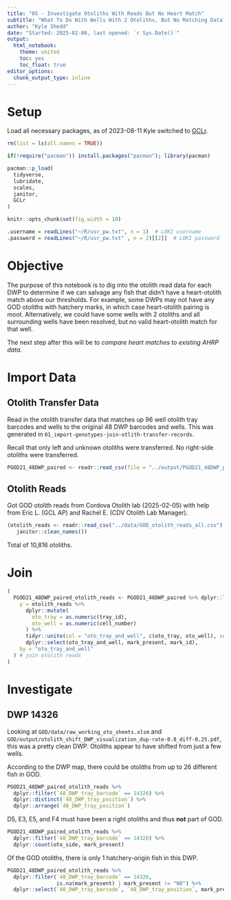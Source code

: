 ```yaml
---
title: "05 - Investigate Otoliths With Reads But No Heart Match"
subtitle: "What To Do With Wells With 2 Otoliths, But No Matching Data?"
author: "Kyle Shedd"
date: "Started: 2025-02-06, last opened: `r Sys.Date()`"
output:
  html_notebook:
    theme: united
    toc: yes
    toc_float: true
editor_options: 
  chunk_output_type: inline
---
```


# Setup

Load all necessary packages, as of 2023-08-11 Kyle switched to [GCLr](https://github.com/commfish/GCLr).
```r
rm(list = ls(all.names = TRUE))

if(!require("pacman")) install.packages("pacman"); library(pacman)

pacman::p_load(
  tidyverse,
  lubridate,
  scales,
  janitor,
  GCLr
)

knitr::opts_chunk$set(fig.width = 10)

.username = readLines("~/R/usr_pw.txt", n = 1)  # LOKI username
.password = readLines("~/R/usr_pw.txt" , n = 2)[[2]]  # LOKI password
```

# Objective

The purpose of this notebook is to dig into the otolith read data for each DWP to determine if we can salvage any fish that didn't have a heart-otolith match above our thresholds. For example, some DWPs may not have any GOD otoliths with hatchery marks, in which case heart-otolith pairing is moot. Alternatively, we could have some wells with 2 otoliths and all surrounding wells have been resolved, but no valid heart-otolith match for that well.

The next step after this will be to *compare heart matches to existing AHRP data*. 

# Import Data

## Otolith Transfer Data

Read in the otolith transfer data that matches up 96 well otolith tray barcodes and wells to the original 48 DWP barcodes and wells. This was generated in `01_import-genotypes-join-otlith-transfer-records`.

Recall that only left and unknown otoliths were transferred. No right-side otoliths were transferred.
```r
PGOD21_48DWP_paired <- readr::read_csv(file = "../output/PGOD21_48DWP_paired.csv")
```

## Otolith Reads

Got GOD otolith reads from Cordova Otolith lab (2025-02-05) with help from Eric L. (GCL AP) and Rachel E. (CDV Otolith Lab Manager).
```r
(otolith_reads <- readr::read_csv("../data/GOD_otolith_reads_all.csv") %>% 
   janitor::clean_names())
```

Total of 10,816 otoliths.

# Join

```r
(
  PGOD21_48DWP_paired_otolith_reads <- PGOD21_48DWP_paired %>% dplyr::left_join(
    y = otolith_reads %>%
      dplyr::mutate(
        oto_tray = as.numeric(tray_id),
        oto_well = as.numeric(cell_number)
      ) %>%
      tidyr::unite(col = "oto_tray_and_well", c(oto_tray, oto_well), sep = "_") %>%
      dplyr::select(oto_tray_and_well, mark_present, mark_id),
    by = "oto_tray_and_well"
  ) # join otolith reads
)
```

# Investigate

## DWP 14326

Looking at `GOD/data/raw_working_oto_sheets.xlsm` and `GOD/output/otolith_shift_DWP_visualization_dup-rate-0.8_diff-0.25.pdf`, this was a pretty clean DWP. Otoliths appear to have shifted from just a few wells.

According to the DWP map, there could be otoliths from up to 26 different fish in GOD.
```r
PGOD21_48DWP_paired_otolith_reads %>% 
  dplyr::filter(`48_DWP_tray_barcode` == 14326) %>% 
  dplyr::distinct(`48_DWP_tray_position`) %>% 
  dplyr::arrange(`48_DWP_tray_position`)
```

D5, E3, E5, and F4 must have been a right otoliths and thus **not** part of GOD.

```r
PGOD21_48DWP_paired_otolith_reads %>% 
  dplyr::filter(`48_DWP_tray_barcode` == 14326) %>% 
  dplyr::count(oto_side, mark_present)
```

Of the GOD otoliths, there is only 1 hatchery-origin fish in this DWP.

```r
PGOD21_48DWP_paired_otolith_reads %>% 
  dplyr::filter(`48_DWP_tray_barcode` == 14326,
                is.na(mark_present) | mark_present != "NO") %>% 
  dplyr::select(`48_DWP_tray_barcode`, `48_DWP_tray_position`, mark_present, mark_id)
```

